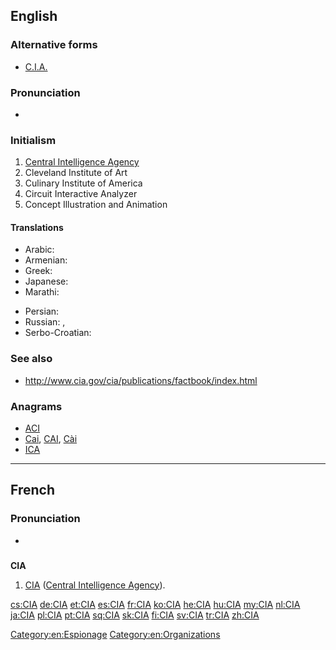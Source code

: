 {{also|cia|cía|cià}}
==English==

===Alternative forms===
* [[C.I.A.]]
{{wikipedia}}
===Pronunciation===
* {{IPA|/ˌsiːˌaɪˈeɪ/|lang=en}}

===Initialism===
{{rfc-header|Initialism}}
{{head|en|initialism}}

# [[Central Intelligence Agency]]
# Cleveland Institute of Art
# Culinary Institute of America
# Circuit Interactive Analyzer
# Concept Illustration and Animation

====Translations====
{{trans-top|Central Intelligence Agency}}
* Arabic: {{t|ar|سي أي إي|m|tr=sii 'ay 'ey}}
* Armenian: {{t|hy|ԿՀՎ|sc=Armn}}
* Greek: {{t|el|Κεντρική Υπηρεσία Πληροφοριών|sc=Grek}}
* Japanese: {{t|ja|シー・アイ・エイ|tr=shī-ai-ei}}
* Marathi: {{t|mr|सी.आय्.ए.|tr=sī.āy.e|sc=Deva}}
{{trans-mid}}
* Persian: {{t+|fa|سیا|tr=siyâ|sc=fa-Arab}}
* Russian: {{t+|ru|ЦРУ|n|tr=ce-er-ú}},  {{t+|ru|Центра́льное разве́дывательное управле́ние|n}}
* Serbo-Croatian: {{t|sh|središnja obavještajna agencija}}
{{trans-bottom}}

===See also===
* http://www.cia.gov/cia/publications/factbook/index.html

===Anagrams===
* [[ACI#English|ACI]]
* [[Cai#English|Cai]], [[CAI#English|CAI]], [[Cài#English|Cài]]
* [[ICA#English|ICA]]

[[Category:en:Espionage]]
[[Category:en:Organizations]]

----

==French==

===Pronunciation===
* {{IPA|/se i a/|lang=fr}}

==={{initialism-old|fr}}===
'''CIA''' {{g|f}}

# [[CIA]] ([[Central Intelligence Agency]]).

[[cs:CIA]]
[[de:CIA]]
[[et:CIA]]
[[es:CIA]]
[[fr:CIA]]
[[ko:CIA]]
[[he:CIA]]
[[hu:CIA]]
[[my:CIA]]
[[nl:CIA]]
[[ja:CIA]]
[[pl:CIA]]
[[pt:CIA]]
[[sq:CIA]]
[[sk:CIA]]
[[fi:CIA]]
[[sv:CIA]]
[[tr:CIA]]
[[zh:CIA]]